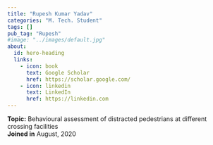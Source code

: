 ```yaml
---
title: "Rupesh Kumar Yadav"
categories: "M. Tech. Student"
tags: []
pub_tag: "Rupesh"
#image: "../images/default.jpg"
about:
  id: hero-heading
  links:
    - icon: book
      text: Google Scholar
      href: https://scholar.google.com/
    - icon: linkedin
      text: LinkedIn
      href: https://linkedin.com
---
```


:::{#hero-heading}
**Topic:** Behavioural assessment of distracted pedestrians at different crossing facilities
 <br>
**Joined in** August, 2020
:::

